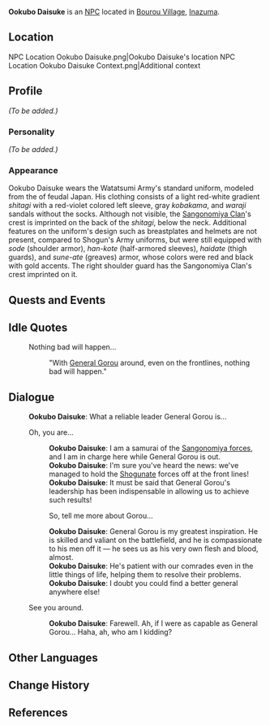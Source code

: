 {{Meta
<!-- REMOVE THIS TEMPLATE AFTER ADDING MISSING INFO -->
|missing_NPC_profile  = yes
}}
{{Character Infobox
|type             = NPC
|image            = NPC Ookubo Daisuke.png
|region           = Inazuma
|affiliation      = Watatsumi Army
|title            = Sangonomiya Samurai
|voiceEN          = [[imdb:nm10920121|Ry McKeand]]<ref>Twitter: [https://twitter.com/rymckeand/status/1433224617666261001 EN VA Self Announcement]</ref>
}}
'''Ookubo Daisuke''' is an [[NPC]] located in [[Bourou Village]], [[Inazuma]].

==Location==
<gallery>
NPC Location Ookubo Daisuke.png|Ookubo Daisuke's location
NPC Location Ookubo Daisuke Context.png|Additional context
</gallery>

==Profile==
<!-- detailed story/lore information goes here -->
''(To be added.)''

===Personality===
''(To be added.)''

===Appearance===
Ookubo Daisuke wears the Watatsumi Army's standard uniform, modeled from the {{Lang|''ashigaru''|ja=足軽}} of feudal Japan. His clothing consists of a light red-white gradient ''shitagi'' with a red-violet colored left sleeve, gray ''kobakama'', and ''waraji'' sandals without the socks. Although not visible, the [[Sangonomiya Clan]]'s crest is imprinted on the back of the ''shitagi'', below the neck. Additional features on the uniform's design such as breastplates and helmets are not present, compared to Shogun's Army uniforms, but were still equipped with ''sode'' (shoulder armor), ''han-kote'' (half-armored sleeves), ''haidate'' (thigh guards), and ''sune-ate'' (greaves) armor, whose colors were red and black with gold accents. The right shoulder guard has the Sangonomiya Clan's crest imprinted on it.

==Quests and Events==
{{Quests and Events}}

==Idle Quotes==
{{Dialogue start}}
: {{DIcon|Idle}} Nothing bad will happen...
:: {{A|VO Ookubo Daisuke 01.ogg}} "With [[General Gorou]] around, even on the frontlines, nothing bad will happen."
{{Dialogue end}}

==Dialogue==
{{Dialogue start}}
:'''Ookubo Daisuke''': What a reliable leader General Gorou is...
:{{DIcon}} Oh, you are...
::'''Ookubo Daisuke''': I am a samurai of the [[Watatsumi Army|Sangonomiya forces]], and I am in charge here while General Gorou is out.
::'''Ookubo Daisuke''': I'm sure you've heard the news: we've managed to hold the [[Shogunate]] forces off at the front lines!
::'''Ookubo Daisuke''': It must be said that General Gorou's leadership has been indispensable in allowing us to achieve such results!
::{{DIcon}} So, tell me more about Gorou...
::'''Ookubo Daisuke''': General Gorou is my greatest inspiration. He is skilled and valiant on the battlefield, and he is compassionate to his men off it &mdash; he sees us as his very own flesh and blood, almost.
::'''Ookubo Daisuke''': He's patient with our comrades even in the little things of life, helping them to resolve their problems.
::'''Ookubo Daisuke''': I doubt you could find a better general anywhere else!
:{{DIcon}} See you around.
::'''Ookubo Daisuke''': Farewell. Ah, if I were as capable as General Gorou... Haha, ah, who am I kidding?
{{Dialogue end}}

==Other Languages==
{{Other Languages
|default_hidden = 1
|en      = Ookubo Daisuke
|zhs     = 大久保大介
|zhs_rm  = Dàjiǔbǎo Dàjiè
|zht     = 大久保大介
|zht_rm  = Dàjiǔbǎo Dàjiè
|ja      = 大久保大介
|ja_rm   = Ookubo Daisuke
|ko      = 오오쿠보 다이스케
|ko_rm   = Ookubo Daiseuke
|es      = Ookubo Daisuke
|fr      = Ookubo Daisuke
|ru      = Окубо Дайсукэ
|th      = Ookubo Daisuke
|vi      = Ookubo Daisuke
|de      = Ookubo Daisuke
|id      = Ookubo Daisuke
|pt      = Ookubo Daisuke
|tr      = Ookubo Daisuke
|it      = Ookubo Daisuke
}}

==Change History==
{{Change History|2.1}}

==References==
{{Reflist}}